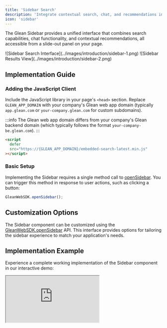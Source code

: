 ```yaml
---
title: 'Sidebar Search'
description: 'Integrate contextual search, chat, and recommendations in a convenient sidebar interface'
icon: 'sidebar'
---
```



The Glean Sidebar provides a unified interface that combines search capabilities, chat functionality, and contextual recommendations, all accessible from a slide-out panel on your page.

<Frame>
  <div className="grid grid-cols-2 gap-3">
    ![Sidebar Search Interface](../images/introduction/sidebar-1.png) ![Sidebar
    Results View](../images/introduction/sidebar-2.png)
  </div>
</Frame>

## Implementation Guide

### Adding the JavaScript Client

Include the JavaScript library in your page's `<head>` section. Replace `GLEAN_APP_DOMAIN` with your company's Glean web app domain (typically `app.glean.com` or `your-company.glean.com` for custom subdomains).

:::info
The Glean web app domain differs from your company's Glean backend domain
(which typically follows the format `your-company-be.glean.com`).
:::

<Tabs>
<TabItem value="html" label="HTML">

```html
<script
  defer
  src="https://{GLEAN_APP_DOMAIN}/embedded-search-latest.min.js"
></script>
```

</TabItem>
</Tabs>

### Basic Setup

Implementing the Sidebar requires a single method call to [openSidebar](https://app.glean.com/meta/browser_api/interfaces/GleanWebSDK.html#openSidebar). You can trigger this method in response to user actions, such as clicking a button:

<Tabs>
<TabItem value="javascript" label="JavaScript">

```javascript
GleanWebSDK.openSidebar();
```

</TabItem>
</Tabs>

## Customization Options

The Sidebar component can be customized using the [GleanWebSDK.openSidebar](https://app.glean.com/meta/browser_api/interfaces/GleanWebSDK.html#openSidebar) API. This interface provides options for tailoring the sidebar experience to match your application's needs.

## Implementation Example

Experience a complete working implementation of the Sidebar component in our interactive demo:

<Frame>
  <iframe
    src="https://codepen.io/GleanWork/embed/VwWJOjZ?default-tab=js%2Cresult&editable=true"
    style={{ width: '100%', height: '500px' }}
    title="Sidebar | Glean"
  />
</Frame>
